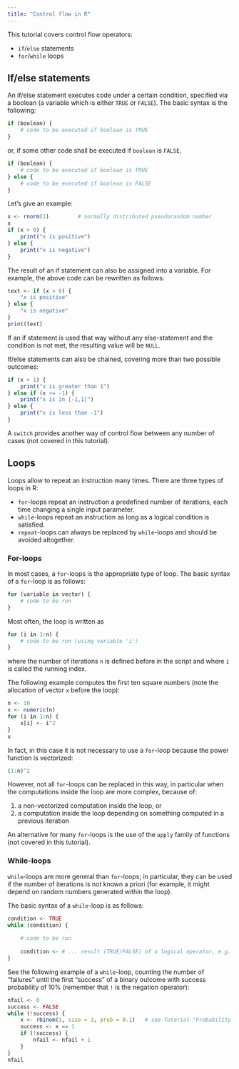 ```yaml
---
title: "Control flow in R"
---
```


This tutorial covers control flow operators:

* `if`/`else` statements
* `for`/`while` loops

## If/else statements

An if/else statement executes code under a certain condition, specified via a boolean
(a variable which is either `TRUE` or `FALSE`). The basic syntax is the following:

```r
if (boolean) {
    # code to be executed if boolean is TRUE
}
```

or, if some other code shall be executed if `boolean` is `FALSE`, 

```r
if (boolean) {
    # code to be executed if boolean is TRUE
} else {
    # code to be executed if boolean is FALSE
}
```

Let's give an example:

```r
x <- rnorm(1)         # normally distributed pseudorandom number
x
if (x > 0) {
    print("x is positive")
} else {    
    print("x is negative")
}
```

The result of an if statement can also be assigned into a variable. For example,
the above code can be rewritten as follows:

```r
text <- if (x > 0) {
    "x is positive"
} else {    
    "x is negative"
}
print(text)
```

If an if statement is used that way without any else-statement and the condition
is not met, the resulting value will be `NULL`.

If/else statements can also be chained, covering more than two possible outcomes:
```r
if (x > 1) {
    print("x is greater than 1")
} else if (x >= -1) {
    print("x is in [-1,1]")
} else {
    print("x is less than -1")
}
```

A `switch` provides another way of control flow between any number of cases
(not covered in this tutorial).

## Loops

Loops allow to repeat an instruction many times. There are three types of loops
in R:

* `for`-loops repeat an instruction a predefined number of iterations, each time changing 
a single input parameter.
* `while`-loops repeat an instruction as long as a logical condition is satisfied. 
* `repeat`-loops can always be replaced by `while`-loops and should be avoided altogether.

### For-loops

In most cases, a `for`-loops is the appropriate type of loop. The basic syntax 
of a `for`-loop is as follows:

```r
for (variable in vector) {
    # code to be run
}
```

Most often, the loop is written as

```r
for (i in 1:n) {
    # code to be run (using variable 'i')
}
```

where the number of iterations `n` is defined before in the script and where `i` 
is called the running index. 

The following example computes the first ten square numbers (note the allocation
of vector `x` before the loop):

```r
n <- 10
x <- numeric(n)
for (i in 1:n) {
    x[i] <- i^2
}
x
```

In fact, in this case it is not necessary to use a `for`-loop because the power 
function is vectorized:
```r
(1:n)^2
```

However, not all `for`-loops can be replaced in this way, in particular when the
computations inside the loop are more complex, because of:

(1) a non-vectorized computation inside the loop, or
(2) a computation inside the loop depending on something computed 
    in a previous iteration

An alternative for many `for`-loops is the use of the `apply` family of functions
(not covered in this tutorial).

### While-loops

`while`-loops are more general than `for`-loops; in particular, they can be used if 
the number of iterations is not known a priori (for example, it might depend on 
random numbers generated within the loop). 

The basic syntax of a `while`-loop is as follows:

```r
condition <- TRUE
while (condition) {
    
    # code to be run
    
    condition <- # ... result (TRUE/FALSE) of a logical operator, e.g. ">"
}
```

See the following example of a `while`-loop, counting the number of "failures" 
until the first "success" of a binary outcome with success probability of 10%
(remember that `!` is the negation operator):

```r
nfail <- 0
success <- FALSE
while (!success) {
    x <- rbinom(1, size = 1, prob = 0.1)   # see Tutorial "Probability & Sampling"
    success <- x == 1
    if (!success) {
        nfail <- nfail + 1
    }
}
nfail
```



